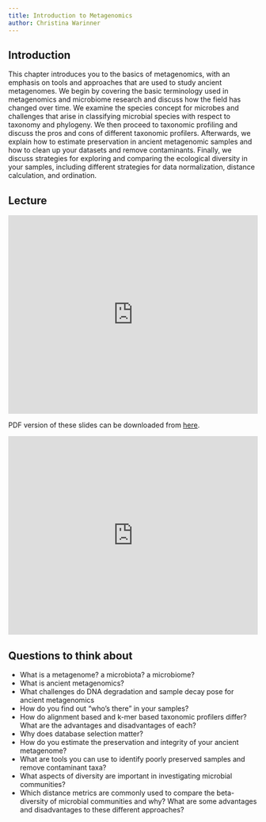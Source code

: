```yaml
---
title: Introduction to Metagenomics
author: Christina Warinner
---
```


## Introduction

This chapter introduces you to the basics of metagenomics, with an emphasis on tools and approaches that are used to study ancient metagenomes. We begin by covering the basic terminology used in metagenomics and microbiome research and discuss how the field has changed over time. We examine the species concept for microbes and challenges that arise in classifying microbial species with respect to taxonomy and phylogeny. We then proceed to taxonomic profiling and discuss the pros and cons of different taxonomic profilers. Afterwards, we explain how to estimate preservation in ancient metagenomic samples and how to clean up your datasets and remove contaminants. Finally, we discuss strategies for exploring and comparing the ecological diversity in your samples, including different strategies for data normalization, distance calculation, and ordination.

## Lecture

<iframe src="https://docs.google.com/presentation/d/e/2PACX-1vSX9WVO_QLpx-xvJsaogt27Q3X3WW_wza9HWNuSuvcIWqPjEl_kqQ3Z_X45tbXZkQ7zDDFbCicd8e6h/embed?start=false&loop=false&delayms=10000" frameborder="0" width="100%" height="400px" allowfullscreen="true" mozallowfullscreen="true" webkitallowfullscreen="true"></iframe>

PDF version of these slides can be downloaded from [here](https://github.com/SPAAM-community/wss-summer-school/raw/main/docs/assets/slides/2022/3a-intro-to-metagenomics/SPAAM%20Summer%20School%202022%20-%203A%20-%20Intro%20to%20Metagenomics.pdf).

<iframe width="100%" height="400px" src="https://www.youtube.com/embed/O5IE5wgckLw" title="YouTube video player" frameborder="0" allow="accelerometer; autoplay; clipboard-write; encrypted-media; gyroscope; picture-in-picture" allowfullscreen></iframe>

## Questions to think about

- What is a metagenome? a microbiota? a microbiome?
- What is ancient metagenomics?
- What challenges do DNA degradation and sample decay pose for ancient metagenomics
- How do you find out “who’s there” in your samples?
- How do alignment based and k-mer based taxonomic profilers differ? What are the advantages and disadvantages of each?
- Why does database selection matter?
- How do you estimate the preservation and integrity of your ancient metagenome?
- What are tools you can use to identify poorly preserved samples and remove contaminant taxa?
- What aspects of diversity are important in investigating microbial communities?
- Which distance metrics are commonly used to compare the beta-diversity of microbial communities and why? What are some advantages and disadvantages to these different approaches?
